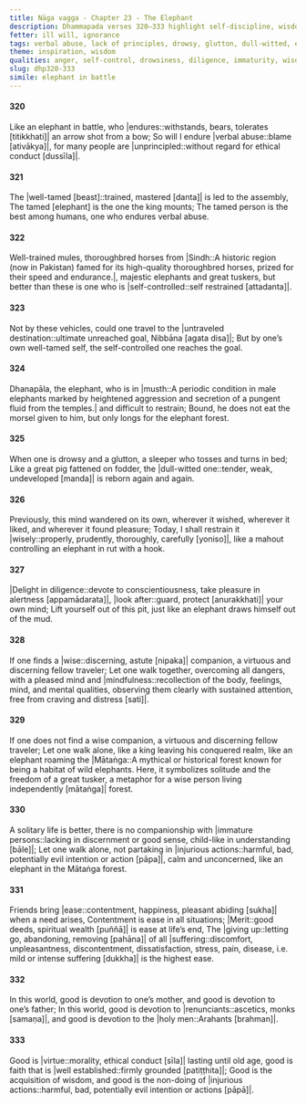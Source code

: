 ```yaml
---
title: Nāga vagga - Chapter 23 - The Elephant
description: Dhammapada verses 320–333 highlight self-discipline, wisdom, and perseverance through the imagery of elephants. They highlight inner mastery over strength, the value of solitude over company of immature persons, and the importance of taming one’s mind. Honoring parents, cultivating virtue, and letting go of suffering lead to true ease.
fetter: ill will, ignorance
tags: verbal abuse, lack of principles, drowsy, glutton, dull-witted, elephant, wisdom, tamed, self-controlled, diligence, mindfulness, wise, companion, immature, injurious action, merit, suffering, devotion, mother, father, renunciant, holy man, virtue, dhp
theme: inspiration, wisdom
qualities: anger, self-control, drowsiness, diligence, immaturity, wisdom, solitude, companionship, ethical conduct, merit
slug: dhp320-333
simile: elephant in battle
---
```


#### 320

Like an elephant in battle,
who |endures::withstands, bears, tolerates [titikkhati]| an arrow shot from a bow;
So will I endure |verbal abuse::blame [ativākya]|,
for many people are |unprincipled::without regard for ethical conduct [dussīla]|.

#### 321

The |well-tamed [beast]::trained, mastered [danta]| is led to the assembly,
The tamed [elephant] is the one the king mounts;
The tamed person is the best among humans,
one who endures verbal abuse.

#### 322

Well-trained mules,
thoroughbred horses from |Sindh::A historic region (now in Pakistan) famed for its high-quality thoroughbred horses, prized for their speed and endurance.|,
majestic elephants and great tuskers,
but better than these is one who is |self-controlled::self restrained [attadanta]|.

#### 323

Not by these vehicles,
could one travel to the |untraveled destination::ultimate unreached goal, Nibbāna [agata disa]|;
But by one’s own well-tamed self,
the self-controlled one reaches the goal.

#### 324

Dhanapāla, the elephant,
who is in |musth::A periodic condition in male elephants marked by heightened aggression and secretion of a pungent fluid from the temples.| and difficult to restrain;
Bound, he does not eat the morsel given to him,
but only longs for the elephant forest.

#### 325

When one is drowsy and a glutton,
a sleeper who tosses and turns in bed;
Like a great pig fattened on fodder,
the |dull-witted one::tender, weak, undeveloped [manda]| is reborn again and again.

#### 326

Previously, this mind wandered on its own,
wherever it wished, wherever it liked, and wherever it found pleasure;
Today, I shall restrain it |wisely::properly, prudently, thoroughly, carefully [yoniso]|,
like a mahout controlling an elephant in rut with a hook.

#### 327

|Delight in diligence::devote to conscientiousness, take pleasure in alertness [appamādarata]|,
|look after::guard, protect [anurakkhati]| your own mind;
Lift yourself out of this pit,
just like an elephant draws himself out of the mud.

#### 328

If one finds a |wise::discerning, astute [nipaka]| companion,
a virtuous and discerning fellow traveler;
Let one walk together, overcoming all dangers,
with a pleased mind and |mindfulness::recollection of the body, feelings, mind, and mental qualities, observing them clearly with sustained attention, free from craving and distress [sati]|.

#### 329

If one does not find a wise companion,
a virtuous and discerning fellow traveler;
Let one walk alone, like a king leaving his conquered realm,
like an elephant roaming the |Mātaṅga::A mythical or historical forest known for being a habitat of wild elephants. Here, it symbolizes solitude and the freedom of a great tusker, a metaphor for a wise person living independently [mātaṅga]| forest.

#### 330

A solitary life is better,
there is no companionship with |immature persons::lacking in discernment or good sense, child-like in understanding [bāle]|;
Let one walk alone, not partaking in |injurious actions::harmful, bad, potentially evil intention or action [pāpa]|,
calm and unconcerned, like an elephant in the Mātaṅga forest.

#### 331

Friends bring |ease::contentment, happiness, pleasant abiding [sukha]| when a need arises,
Contentment is ease in all situations;
|Merit::good deeds, spiritual wealth [puññā]| is ease at life’s end,
The |giving up::letting go, abandoning, removing [pahāna]| of all |suffering::discomfort, unpleasantness, discontentment, dissatisfaction, stress, pain, disease, i.e. mild or intense suffering [dukkha]| is the highest ease.

#### 332

In this world, good is devotion to one’s mother,
and good is devotion to one’s father;
In this world, good is devotion to |renunciants::ascetics, monks [samaṇa]|,
and good is devotion to the |holy men::Arahants [brahman]|.

#### 333

Good is |virtue::morality, ethical conduct [sīla]| lasting until old age,
good is faith that is |well established::firmly grounded [patiṭṭhita]|;
Good is the acquisition of wisdom,
and good is the non-doing of |injurious actions::harmful, bad, potentially evil intention or actions [pāpā]|.